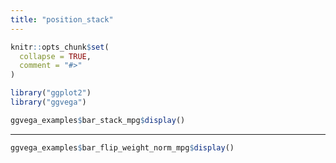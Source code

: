 ```yaml
---
title: "position_stack"
---
```


```r
knitr::opts_chunk$set(
  collapse = TRUE,
  comment = "#>"
)
```

```r
library("ggplot2")
library("ggvega")
```



```r
ggvega_examples$bar_stack_mpg$display()
```

---

```r
ggvega_examples$bar_flip_weight_norm_mpg$display()
```
